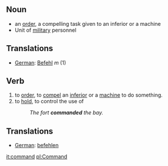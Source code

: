 ==Noun==
*an [[order]], a compelling task given to an inferior or a machine
*Unit of [[military]] personnel

==Translations==

*[[German]]: [[Befehl]] ''m'' (1)

==Verb==
# to [[order]], to [[compel]] an [[inferior]] or a [[machine]] to do something.
# to [[hold]], to control the use of
#:''The fort '''commanded''' the bay.''

==Translations==

*[[German]]: [[befehlen]]

[[it:command]]
[[pl:Command]]